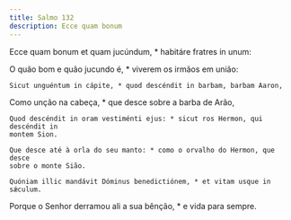 ```yaml
---
title: Salmo 132
description: Ecce quam bonum
---
```


<div class="side-by-side not-content">

Ecce quam bonum et quam jucúndum, * habitáre fratres in unum:

O quão bom e quão jucundo é, * viverem os irmãos em união:

    Sicut unguéntum in cápite, * quod descéndit in barbam, barbam Aaron,

Como unção na cabeça, * que desce sobre a barba de Arão,

    Quod descéndit in oram vestiménti ejus: * sicut ros Hermon, qui descéndit in
    montem Sion.

    Que desce até à orla do seu manto: * como o orvalho do Hermon, que desce
    sobre o monte Sião.

    Quóniam illic mandávit Dóminus benedictiónem, * et vitam usque in sǽculum.

Porque o Senhor derramou ali a sua bênção, * e vida para sempre.

</div>

